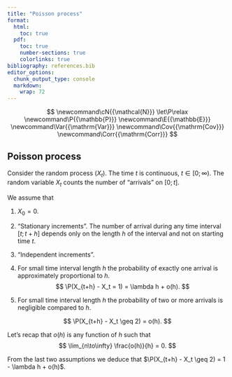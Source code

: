 ```yaml
---
title: "Poisson process"
format:
  html:
    toc: true
  pdf:
    toc: true
    number-sections: true
    colorlinks: true
bibliography: references.bib
editor_options: 
  chunk_output_type: console
  markdown: 
    wrap: 72
---
```


::: {.hidden}
$$
 \newcommand\cN{{\mathcal{N}}}
 \let\P\relax
 \newcommand\P{{\mathbb{P}}}
 \newcommand\E{{\mathbb{E}}}
 \newcommand\Var{{\mathrm{Var}}}
 \newcommand\Cov{{\mathrm{Cov}}}
 \newcommand\Corr{{\mathrm{Corr}}}
$$
:::

:::{.callout-note}
## Poisson process 

Consider the random process $(X_t)$. The time $t$ is continuous, $t\in[0;\infty)$. 
The random variable $X_t$ counts the number of "arrivals" on $[0;t]$.

We assume that

1. $X_0 = 0$. 

2. "Stationary increments". The number of arrival during any time interval $[t;t+h]$ depends only on the length $h$ of the interval and not on starting time $t$. 

3. "Independent increments".

4. For small time interval length $h$ the probability of exactly one arrival is approximately proportional to $h$. 
$$
\P(X_{t+h} - X_t = 1) = \lambda h + o(h).
$$
5. For small time interval length $h$ the probability of two or more arrivals is negligible compared to $h$. 

$$
\P(X_{t+h} - X_t \geq 2) = o(h).
$$
:::

Let's recap that $o(h)$ is any function of $h$ such that 
$$
\lim_{n\to\infty} \frac{o(h)}{h} = 0.
$$



From the last two assumptions we deduce that $\P(X_{t+h} - X_t \geq 2) = 1 - \lambda h + o(h)$.



